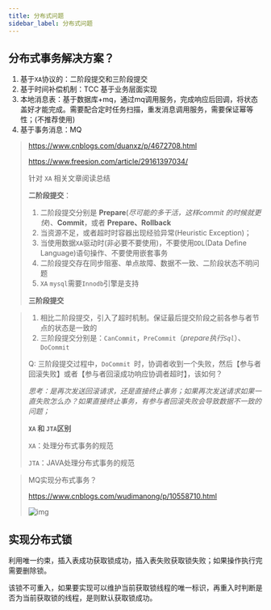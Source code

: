 ```yaml
---
title: 分布式问题
sidebar_label: 分布式问题
---
```


## 分布式事务解决方案？

1. 基于`XA`协议的：二阶段提交和三阶段提交
2. 基于时间补偿机制：TCC 基于业务层面实现
3. 本地消息表：基于数据库+mq，通过mq调用服务，完成响应后回调，将状态盖好才能完成。需要配合定时任务扫描，重发消息调用服务，需要保证幂等性；(不推荐使用)
4. 基于事务消息：MQ

> https://www.cnblogs.com/duanxz/p/4672708.html 
>
> https://www.freesion.com/article/29161397034/
>
> 针对 `XA` 相关文章阅读总结
>
> **二阶段提交**：
>
> 1. 二阶段提交分别是 **Prepare**(*尽可能的多干活，这样commit 的时候就更快*)、**Commit**，或者 **Prepare、Rollback**
> 2. 当资源不足，或者超时时容器出现经验异常(Heuristic Exception)；
> 3. 当使用数据`XA`驱动时(非必要不要使用)，不要使用`DDL`(Data Define Language)语句操作、不要使用嵌套事务
> 4. 二阶段提交存在同步阻塞、单点故障、数据不一致、二阶段状态不明问题
> 5. `XA` `mysql`需要`Innodb`引擎是支持
>
> **三阶段提交**

> 1. 相比二阶段提交，引入了超时机制。保证最后提交阶段之前各参与者节点的状态是一致的
> 2. 三阶段提交分别是：`CanCommit`，`PreCommit`（*prepare执行`Sql`*）、`DoCommit`
>
> Q: 三阶段提交过程中，`DoCommit `时，协调者收到一个失败，然后【参与者回滚失败】或者【参与者回滚成功响应协调者超时】，该如何？
>
> *思考：是再次发送回滚请求，还是直接终止事务；如果再次发送请求如果一直失败怎么办？如果直接终止事务，有参与者回滚失败会导致数据不一致的问题；*
>
> **`XA` 和 `JTA`区别**
>
> `XA`：处理分布式事务的规范
>
> `JTA`：JAVA处理分布式事务的规范

> MQ实现分布式事务？
>
> https://www.cnblogs.com/wudimanong/p/10558710.html
>
> ![img](https://s2.loli.net/2023/07/15/ifwSLqrmZhOV4d7.png)




## 实现分布式锁

利用唯一约束，插入表成功获取锁成功，插入表失败获取锁失败；如果操作执行完需要删除锁。

该锁不可重入，如果要实现可以维护当前获取锁线程的唯一标识，再重入时判断是否为当前获取锁的线程，是则默认获取锁成功。
